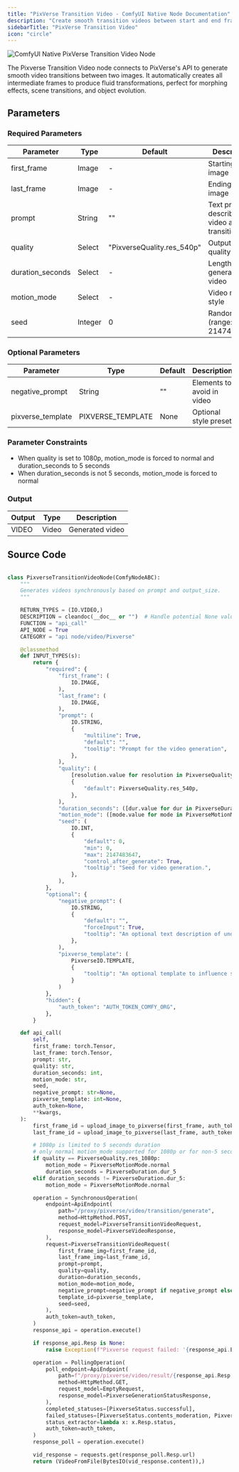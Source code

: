 ```yaml
---
title: "PixVerse Transition Video - ComfyUI Native Node Documentation"
description: "Create smooth transition videos between start and end frames using PixVerse AI"
sidebarTitle: "PixVerse Transition Video"
icon: "circle"
---
```


![ComfyUI Native PixVerse Transition Video Node](/images/built-in-nodes/api_nodes/pixverse/pixverse-transition-video.jpg)

The Pixverse Transition Video node connects to PixVerse's API to generate smooth video transitions between two images. It automatically creates all intermediate frames to produce fluid transformations, perfect for morphing effects, scene transitions, and object evolution.

## Parameters

### Required Parameters

| Parameter        | Type    | Default                    | Description                                 |
| ---------------- | ------- | -------------------------- | ------------------------------------------- |
| first_frame      | Image   | -                          | Starting frame image                        |
| last_frame       | Image   | -                          | Ending frame image                          |
| prompt           | String  | ""                         | Text prompt describing video and transition |
| quality          | Select  | "PixverseQuality.res_540p" | Output video quality                        |
| duration_seconds | Select  | -                          | Length of generated video                   |
| motion_mode      | Select  | -                          | Video motion style                          |
| seed             | Integer | 0                          | Random seed (range: 0-2147483647)           |

### Optional Parameters

| Parameter         | Type              | Default | Description                |
| ----------------- | ----------------- | ------- | -------------------------- |
| negative_prompt   | String            | ""      | Elements to avoid in video |
| pixverse_template | PIXVERSE_TEMPLATE | None    | Optional style preset      |

### Parameter Constraints

- When quality is set to 1080p, motion_mode is forced to normal and duration_seconds to 5 seconds
- When duration_seconds is not 5 seconds, motion_mode is forced to normal

### Output

| Output | Type  | Description     |
| ------ | ----- | --------------- |
| VIDEO  | Video | Generated video |

## Source Code

```python

class PixverseTransitionVideoNode(ComfyNodeABC):
    """
    Generates videos synchronously based on prompt and output_size.
    """

    RETURN_TYPES = (IO.VIDEO,)
    DESCRIPTION = cleandoc(__doc__ or "")  # Handle potential None value
    FUNCTION = "api_call"
    API_NODE = True
    CATEGORY = "api node/video/Pixverse"

    @classmethod
    def INPUT_TYPES(s):
        return {
            "required": {
                "first_frame": (
                    IO.IMAGE,
                ),
                "last_frame": (
                    IO.IMAGE,
                ),
                "prompt": (
                    IO.STRING,
                    {
                        "multiline": True,
                        "default": "",
                        "tooltip": "Prompt for the video generation",
                    },
                ),
                "quality": (
                    [resolution.value for resolution in PixverseQuality],
                    {
                        "default": PixverseQuality.res_540p,
                    },
                ),
                "duration_seconds": ([dur.value for dur in PixverseDuration],),
                "motion_mode": ([mode.value for mode in PixverseMotionMode],),
                "seed": (
                    IO.INT,
                    {
                        "default": 0,
                        "min": 0,
                        "max": 2147483647,
                        "control_after_generate": True,
                        "tooltip": "Seed for video generation.",
                    },
                ),
            },
            "optional": {
                "negative_prompt": (
                    IO.STRING,
                    {
                        "default": "",
                        "forceInput": True,
                        "tooltip": "An optional text description of undesired elements on an image.",
                    },
                ),
                "pixverse_template": (
                    PixverseIO.TEMPLATE,
                    {
                        "tooltip": "An optional template to influence style of generation, created by the Pixverse Template node."
                    }
                )
            },
            "hidden": {
                "auth_token": "AUTH_TOKEN_COMFY_ORG",
            },
        }

    def api_call(
        self,
        first_frame: torch.Tensor,
        last_frame: torch.Tensor,
        prompt: str,
        quality: str,
        duration_seconds: int,
        motion_mode: str,
        seed,
        negative_prompt: str=None,
        pixverse_template: int=None,
        auth_token=None,
        **kwargs,
    ):
        first_frame_id = upload_image_to_pixverse(first_frame, auth_token=auth_token)
        last_frame_id = upload_image_to_pixverse(last_frame, auth_token=auth_token)

        # 1080p is limited to 5 seconds duration
        # only normal motion_mode supported for 1080p or for non-5 second duration
        if quality == PixverseQuality.res_1080p:
            motion_mode = PixverseMotionMode.normal
            duration_seconds = PixverseDuration.dur_5
        elif duration_seconds != PixverseDuration.dur_5:
            motion_mode = PixverseMotionMode.normal

        operation = SynchronousOperation(
            endpoint=ApiEndpoint(
                path="/proxy/pixverse/video/transition/generate",
                method=HttpMethod.POST,
                request_model=PixverseTransitionVideoRequest,
                response_model=PixverseVideoResponse,
            ),
            request=PixverseTransitionVideoRequest(
                first_frame_img=first_frame_id,
                last_frame_img=last_frame_id,
                prompt=prompt,
                quality=quality,
                duration=duration_seconds,
                motion_mode=motion_mode,
                negative_prompt=negative_prompt if negative_prompt else None,
                template_id=pixverse_template,
                seed=seed,
            ),
            auth_token=auth_token,
        )
        response_api = operation.execute()

        if response_api.Resp is None:
            raise Exception(f"Pixverse request failed: '{response_api.ErrMsg}'")

        operation = PollingOperation(
            poll_endpoint=ApiEndpoint(
                path=f"/proxy/pixverse/video/result/{response_api.Resp.video_id}",
                method=HttpMethod.GET,
                request_model=EmptyRequest,
                response_model=PixverseGenerationStatusResponse,
            ),
            completed_statuses=[PixverseStatus.successful],
            failed_statuses=[PixverseStatus.contents_moderation, PixverseStatus.failed, PixverseStatus.deleted],
            status_extractor=lambda x: x.Resp.status,
            auth_token=auth_token,
        )
        response_poll = operation.execute()

        vid_response = requests.get(response_poll.Resp.url)
        return (VideoFromFile(BytesIO(vid_response.content)),)
``` 
